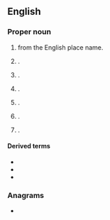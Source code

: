 ==English==
{{wikipedia}}

===Proper noun===
{{en-proper noun}}

# {{surname|en|[[habitational]]|from=Old English|dot=}} from the English place name.
# {{place|en|hamlet|co/Starland County|p/Alberta|c/Canada}}.
# {{place|en|small village/and/civil parish|co/East Riding of Yorkshire|cc/England}}.
# {{place|en|locality|co/Shropshire|cc/England}}.
# {{place|en|tiny city|co/Buchanan County|s/Iowa}}.
# {{place|en|town/and/CDP|co/Essex County|s/Massachusetts}}.
# {{place|en|unincorporated community|co/Tooele County|s/Utah}}.

====Derived terms====
* {{l|en|Rowleian}}
* {{l|en|Rowleyan}}
* {{l|en|Rowley Regis}}

===Anagrams===
* {{anagrams|en|a=elorwy|Lowery|Lowrey|Worley|lowery|owlery|yowler}}